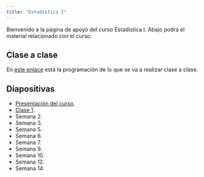 ```yaml
---
title: "Estadística I"
---
```


Bienvenido a la página de apoyo del curso Estadística I. Abajo podrá el material relacionado con el curso.

## Clase a clase

En [este enlace](https://drive.google.com/file/d/1g5u7ftt8SiOYX4-OxPAiKtqp14h8C5ZH/view?usp=sharing) está la programación de lo que se va a realizar clase a clase.

## Diapositivas

- [Presentación del curso](https://drive.google.com/file/d/1OPmkUQiICoJEeRBxvPY1EuNtFoJHAXOg/view?usp=sharing).
- [Clase 1]().
- Semana 2.
- Semana 3.
- Semana 5.
- Semana 6.
- Semana 7.
- Semana 9.
- Semana 10.
- Semana 12.
- Semana 14.


